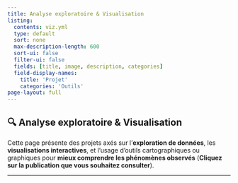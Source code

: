 ```yaml
---
title: Analyse exploratoire & Visualisation
listing:
  contents: viz.yml
  type: default
  sort: none
  max-description-length: 600
  sort-ui: false
  filter-ui: false
  fields: [title, image, description, categories]
  field-display-names: 
    title: 'Projet'
    categories: 'Outils'
page-layout: full
---
```


## 🔍 Analyse exploratoire & Visualisation

Cette page présente des projets axés sur l’**exploration de données**, les **visualisations interactives**, et l’usage d’outils cartographiques ou graphiques pour **mieux comprendre les phénomènes observés** (**Cliquez sur la publication que vous souhaitez consulter**).

---

```list
```